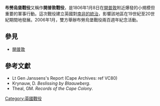 {{Infobox Military Conflict
|conflict=布勞烏堡戰役
|image=[[File:Storming_the_Cape_1806.jpg|300px]]
|caption=''The Storming of the Cape of Good Hope''
|partof=[[拿破崙戰爭|拿破崙戰爭]]
|date=1806年1月8日-18日
|place=[[南非|南非]][[Bloubergstrand,_Cape_Town|Bloubergstrand, Cape Town]]
|result=英軍勝利
* [[Dutch_Cape_Colony|Dutch Cape Colony]] controlled by the United Kingdom for the duration of the Napoleonic War
|combatant1={{flagicon|United Kingdom}} [[United_Kingdom_of_Great_Britain_and_Ireland|英國]]
|combatant2={{flag|Batavian Republic}}
|commander1=[[Sir_David_Baird,_1st_Baronet|Lieutenant General Sir David Baird]]
|commander2=[[Jan_Willem_Janssens|Lieutenant General Jan Willem Janssens]]
|strength1=5,399人
|strength2=2,049人
|casualties1=212人傷亡
|casualties2=353人傷亡
|}}
{{Campaignbox Third Coalition}}
{{荷蘭殖民軍事活動}}
'''布勞烏堡戰役'''又稱作'''開普敦戰役'''，是1806年1月8日在[[開普敦|開普敦]]附近爆發的小規模但重要的軍事行動。這次戰役建立英國對[[南非歷史|南非的統治]]，影響該地區在19世紀至20世紀期間地發展。2006年1月，雙方舉辦布勞烏堡戰役兩百週年紀念活動。

== 參見 ==
* [[開普敦|開普敦]]

== 參考文獻 ==
* Lt Gen Janssens's Report (Cape Archives: ref VC80)
* Krynauw, D.  ''Beslissing by Blaauwberg''. 
* Theal, GM.  ''Records of the Cape Colony''.

{{coord|33|45|22|S|18|27|56|E|type:event|display=title}}

[[Category:英國戰役|Category:英國戰役]]